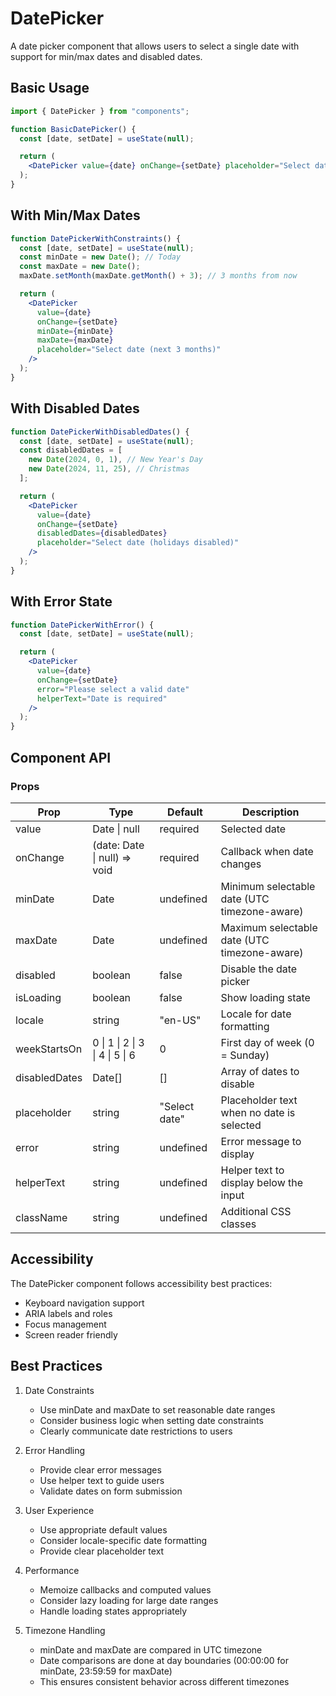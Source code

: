 # DatePicker

A date picker component that allows users to select a single date with support for min/max dates and disabled dates.

## Basic Usage

```jsx
import { DatePicker } from "components";

function BasicDatePicker() {
  const [date, setDate] = useState(null);

  return (
    <DatePicker value={date} onChange={setDate} placeholder="Select date" />
  );
}
```

## With Min/Max Dates

```jsx
function DatePickerWithConstraints() {
  const [date, setDate] = useState(null);
  const minDate = new Date(); // Today
  const maxDate = new Date();
  maxDate.setMonth(maxDate.getMonth() + 3); // 3 months from now

  return (
    <DatePicker
      value={date}
      onChange={setDate}
      minDate={minDate}
      maxDate={maxDate}
      placeholder="Select date (next 3 months)"
    />
  );
}
```

## With Disabled Dates

```jsx
function DatePickerWithDisabledDates() {
  const [date, setDate] = useState(null);
  const disabledDates = [
    new Date(2024, 0, 1), // New Year's Day
    new Date(2024, 11, 25), // Christmas
  ];

  return (
    <DatePicker
      value={date}
      onChange={setDate}
      disabledDates={disabledDates}
      placeholder="Select date (holidays disabled)"
    />
  );
}
```

## With Error State

```jsx
function DatePickerWithError() {
  const [date, setDate] = useState(null);

  return (
    <DatePicker
      value={date}
      onChange={setDate}
      error="Please select a valid date"
      helperText="Date is required"
    />
  );
}
```

## Component API

### Props

| Prop          | Type                            | Default       | Description                                  |
| ------------- | ------------------------------- | ------------- | -------------------------------------------- |
| value         | Date \| null                    | required      | Selected date                                |
| onChange      | (date: Date \| null) => void    | required      | Callback when date changes                   |
| minDate       | Date                            | undefined     | Minimum selectable date (UTC timezone-aware) |
| maxDate       | Date                            | undefined     | Maximum selectable date (UTC timezone-aware) |
| disabled      | boolean                         | false         | Disable the date picker                      |
| isLoading     | boolean                         | false         | Show loading state                           |
| locale        | string                          | "en-US"       | Locale for date formatting                   |
| weekStartsOn  | 0 \| 1 \| 2 \| 3 \| 4 \| 5 \| 6 | 0             | First day of week (0 = Sunday)               |
| disabledDates | Date[]                          | []            | Array of dates to disable                    |
| placeholder   | string                          | "Select date" | Placeholder text when no date is selected    |
| error         | string                          | undefined     | Error message to display                     |
| helperText    | string                          | undefined     | Helper text to display below the input       |
| className     | string                          | undefined     | Additional CSS classes                       |

## Accessibility

The DatePicker component follows accessibility best practices:

- Keyboard navigation support
- ARIA labels and roles
- Focus management
- Screen reader friendly

## Best Practices

1. Date Constraints

   - Use minDate and maxDate to set reasonable date ranges
   - Consider business logic when setting date constraints
   - Clearly communicate date restrictions to users

2. Error Handling

   - Provide clear error messages
   - Use helper text to guide users
   - Validate dates on form submission

3. User Experience

   - Use appropriate default values
   - Consider locale-specific date formatting
   - Provide clear placeholder text

4. Performance

   - Memoize callbacks and computed values
   - Consider lazy loading for large date ranges
   - Handle loading states appropriately

5. Timezone Handling
   - minDate and maxDate are compared in UTC timezone
   - Date comparisons are done at day boundaries (00:00:00 for minDate, 23:59:59 for maxDate)
   - This ensures consistent behavior across different timezones
